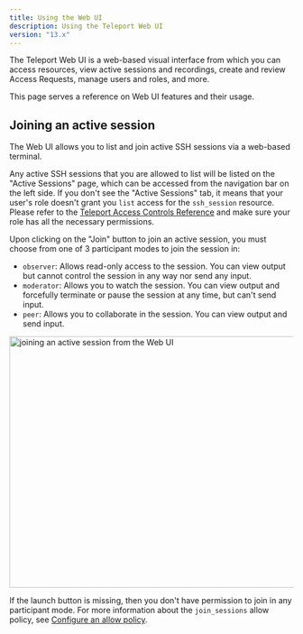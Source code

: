 ```yaml
---
title: Using the Web UI
description: Using the Teleport Web UI
version: "13.x"
---
```


The Teleport Web UI is a web-based visual interface from which you can access resources,
view active sessions and recordings, create and review Access Requests,
manage users and roles, and more.

This page serves a reference on Web UI features and their usage.

## Joining an active session

The Web UI allows you to list and join active SSH sessions via a web-based terminal.

Any active SSH sessions that you are allowed to list will be listed on the "Active Sessions" page, which can be
accessed from the navigation bar on the left side. If you don't see the "Active Sessions" tab, it means that your user's role doesn't grant
you `list` access for the `ssh_session` resource. Please refer to the [Teleport Access Controls Reference](/docs/ver/13.x/access-controls/reference)
and make sure your role has all the necessary permissions.

Upon clicking on the "Join" button to join an active session, you must choose from one of 3 participant modes to join the session in:

- `observer`: Allows read-only access to the session. You can view output but cannot control the session in any way nor send any input.
- `moderator`: Allows you to watch the session. You can view output and forcefully terminate or pause the session at any time, but can't send input.
- `peer`: Allows you to collaborate in the session. You can view output and send input.

<img src="/assets/webui-active-session-0471242e8b.png" alt="joining an active session from the Web UI" width="1137" height="446" />

If the launch button is missing, then you don't have permission to join in any participant mode.
For more information about the `join_sessions` allow policy, see [Configure an allow
policy](/docs/ver/13.x/access-controls/guides/moderated-sessions#configure-an-allow-policy).
